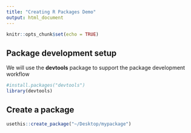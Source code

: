 ```yaml
---
title: "Creating R Packages Demo"
output: html_document
---
```


```r
knitr::opts_chunk$set(echo = TRUE)
```

## Package development setup

We will use the **devtools** package to support the package development workflow

```r
#install.packages("devtools")
library(devtools)
```

## Create a package

```r
usethis::create_package("~/Desktop/mypackage")
```


